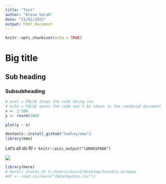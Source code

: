 ```yaml
---
title: "Test"
author: "Alexa Varah"
date: "21/01/2022"
output: html_document
---
```


```r
knitr::opts_chunk$set(echo = TRUE)
```

# Big title

## Sub heading

### Subsubheading

```r
# eval = FALSE stops the code being run
# echo = FALSE means the code won't be shown in the rendered document
x <- 1:100
y <- rnorm(100)

```

```r
plot(y ~ x)
```

```r
devtools::install_github("hadley/emo")
library(emo)
```

Let's all do R! `r knitr::asis_output("\U0001F606")`

![](https://media.giphy.com/media/xUOxf7XfmpxuSode1O/giphy.gif)

```r
library(here)
# here() starts at C:/Users/alexv2/Desktop/twinkly-octopus
#df <- read.csv(here("data/mydata.csv"))

```
